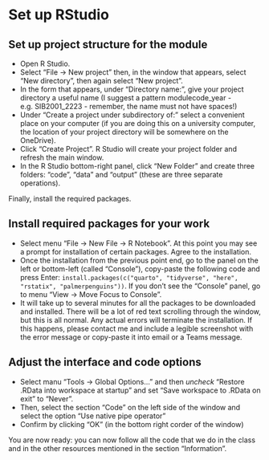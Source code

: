 # Set up RStudio


## Set up project structure for the module

- Open R Studio.
- Select "File → New project" then, in the window that appears, select "New directory", then again select "New project". 
- In the form that appears, under "Directory name:", give your project directory a useful name (I suggest a pattern modulecode_year - e.g. SIB2001_2223 - remember, the name must not have spaces!)
- Under "Create a project under subdirectory of:" select a convenient place on your computer (if you are doing this on a university computer, the location of your project directory will be somewhere on the OneDrive). 
- Click "Create Project". R Studio will create your project folder and refresh the main window.
- In the R Studio bottom-right panel, click "New Folder" and create three folders: "code", "data" and "output" (these are three separate operations).

Finally, install the required packages.

## Install required packages for your work

- Select menu "File → New File → R Notebook". At this point you may see a prompt for installation of certain packages. Agree to the installation.
- Once the installation from the previous point end, go to the panel on the left or bottom-left (called "Console"), copy-paste the following code and press Enter: `install.packages(c("quarto", "tidyverse", "here", "rstatix", "palmerpenguins"))`. If you don't see the "Console" panel, go to menu "View → Move Focus to Console".
- It will take up to several minutes for all the packages to be downloaded and installed. There will be a lot of red text scrolling through the window, but this is all normal. Any actual errors will terminate the installation. If this happens, please contact me and include a legible screenshot with the error message or copy-paste it into email or a Teams message.

## Adjust the interface and code options

- Select manu "Tools → Global Options..." and then _uncheck_ "Restore .RData into workspace at startup" and set "Save workspace to .RData on exit" to "Never".
- Then, select the section "Code" on the left side of the window and select the option "Use native pipe operator"
- Confirm by clicking "OK" (in the bottom right corder of the window)


You are now ready: you can now follow all the code that we do in the class and in the other resources mentioned in the section "Information".


